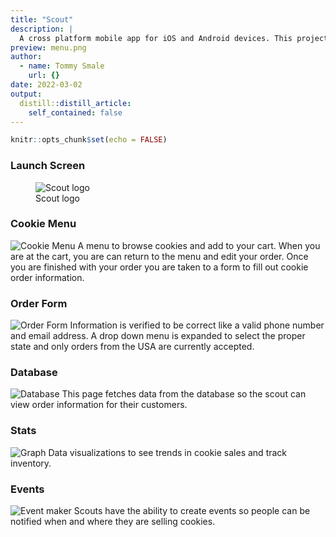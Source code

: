```yaml
---
title: "Scout"
description: |
  A cross platform mobile app for iOS and Android devices. This project was built using the Flutter framework by Google. This is an application for ordering girl scout cookies and gives girl scouts a dashboad to control their inventory.
preview: menu.png
author:
  - name: Tommy Smale
    url: {}
date: 2022-03-02
output:
  distill::distill_article:
    self_contained: false
---
```



```r
knitr::opts_chunk$set(echo = FALSE)
```

### Launch Screen
![Scout logo](launch_screen.png)

### Cookie Menu
![Cookie Menu](menu.png)
A menu to browse cookies and add to your cart. When you are at the cart, you are can return to the menu and edit your order. Once you are finished with your order you are taken to a form to fill out cookie order information. 

### Order Form
![Order Form](form_validation.png)
Information is verified to be correct like a valid phone number and email address. A drop down menu is expanded to select the proper state and only orders from the USA are currently accepted. 

### Database
![Database](order_database.png)
This page fetches data from the database so the scout can view order information for their customers. 

### Stats 
![Graph](stats.png)
Data visualizations to see trends in cookie sales and track inventory. 

### Events
![Event maker](events.png)
Scouts have the ability to create events so people can be notified when and where they are selling cookies. 





